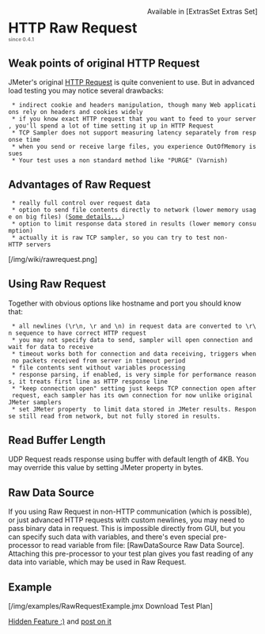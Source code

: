 <div style="float: right" class="plugins_set extras_set">Available in [ExtrasSet Extras Set]</div>
= HTTP Raw Request <sup><font color=gray size="1">since 0.4.1</font></sup>=

== Weak points of original HTTP Request ==
JMeter's original [http://jmeter.apache.org/usermanual/component_reference.html#HTTP_Request HTTP Request]
is quite convenient to use. But in advanced load testing you may notice several drawbacks:
  * indirect cookie and headers manipulation, though many Web applications rely on headers and cookies widely
  * if you know exact HTTP request that you want to feed to your server, you'll spend a lot of time setting it up in HTTP Request
  * TCP Sampler does not support measuring latency separately from response time
  * when you send or receive large files, you experience OutOfMemory issues
  * Your test uses a non standard method like "PURGE" (Varnish)

== Advantages of Raw Request ==
  * really full control over request data
  * option to send file contents directly to network (lower memory usage on big files) ([https://groups.google.com/forum/#!topic/jmeter-plugins/VDqXDNDCr6w/overview Some details...])
  * option to limit response data stored in results (lower memory consumption)
  * actually it is raw TCP sampler, so you can try to test non-HTTP servers

[/img/wiki/rawrequest.png]

== Using Raw Request ==
Together with obvious options like hostname and port you should know that:
  * all newlines (\r\n, \r and \n) in request data are converted to \r\n sequence to have correct HTTP request
  * you may not specify data to send, sampler will open connection and wait for data to receive
  * timeout works both for connection and data receiving, triggers when no packets received from server in timeout period
  * file contents sent without variables processing
  * response parsing, if enabled, is very simple for performance reasons, it treats first line as HTTP response line
  * "keep connection open" setting just keeps TCP connection open after request, each sampler has its own connection for now unlike original JMeter samplers
  * set JMeter property {{{kg.apc.jmeter.samplers.ResultDataLimit}}} to limit data stored in JMeter results. Response still read from network, but not fully stored in results.

== Read Buffer Length ==

UDP Request reads response using buffer with default length of 4KB. 
You may override this value by setting JMeter property {{{kg.apc.jmeter.samplers.ReceiveBufferSize}}} in bytes.


== Raw Data Source ==

If you using Raw Request in non-HTTP communication (which is possible),
or just advanced HTTP requests with custom newlines,
you may need to pass binary data in request. This is impossible directly from GUI,
but you can specify such data with variables, and there's even special pre-processor
to read variable from file: [RawDataSource Raw Data Source]. Attaching this pre-processor
to your test plan gives you fast reading of any data into variable, which may be used in Raw Request.

== Example ==

[/img/examples/RawRequestExample.jmx Download Test Plan]

[http://jmeter.512774.n5.nabble.com/fileupload-test-with-JMeter-td4267154.html Hidden Feature :)] and [https://groups.google.com/forum/#!topic/jmeter-plugins/VDqXDNDCr6w post on it]